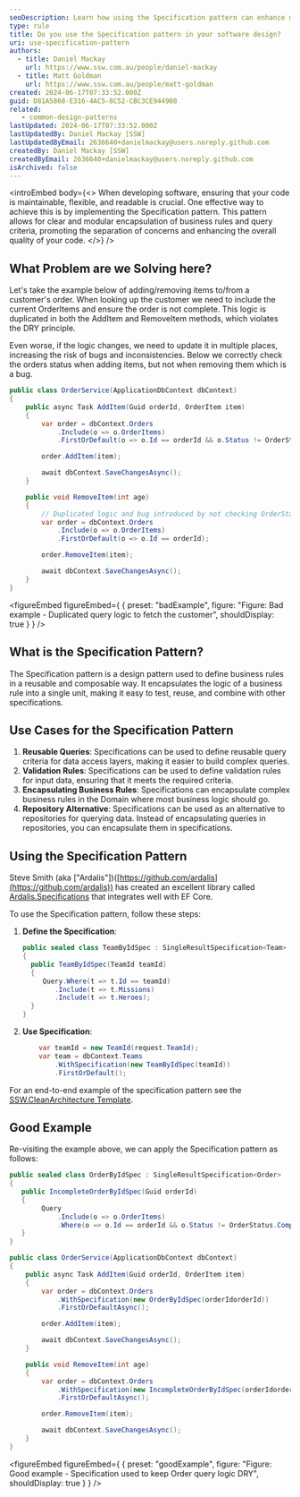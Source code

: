 ```yaml
---
seoDescription: Learn how using the Specification pattern can enhance maintainability, flexibility, and readability in software development.
type: rule
title: Do you use the Specification pattern in your software design?
uri: use-specification-pattern
authors:
  - title: Daniel Mackay
    url: https://www.ssw.com.au/people/daniel-mackay
  - title: Matt Goldman
    url: https://www.ssw.com.au/people/matt-goldman
created: 2024-06-17T07:33:52.000Z
guid: D81A5868-E316-4AC5-8C52-CBC3CE944908
related:
   - common-design-patterns
lastUpdated: 2024-06-17T07:33:52.000Z
lastUpdatedBy: Daniel Mackay [SSW]
lastUpdatedByEmail: 2636640+danielmackay@users.noreply.github.com
createdBy: Daniel Mackay [SSW]
createdByEmail: 2636640+danielmackay@users.noreply.github.com
isArchived: false
---
```


<introEmbed
  body={<>
When developing software, ensuring that your code is maintainable, flexible, and readable is crucial. One effective way to achieve this is by implementing the Specification pattern. This pattern allows for clear and modular encapsulation of business rules and query criteria, promoting the separation of concerns and enhancing the overall quality of your code.
  </>}
/>
## What Problem are we Solving here?

Let's take the example below of adding/removing items to/from a customer's order.  When looking up the customer we need to include the current OrderItems and ensure the order is not complete.  This logic is duplicated in both the AddItem and RemoveItem methods, which violates the DRY principle.

Even worse, if the logic changes, we need to update it in multiple places, increasing the risk of bugs and inconsistencies.  Below we correctly check the orders status when adding items, but not when removing them which is a bug.

```csharp
public class OrderService(ApplicationDbContext dbContext)
{
    public async Task AddItem(Guid orderId, OrderItem item)
    {
        var order = dbContext.Orders
            .Include(o => o.OrderItems)
            .FirstOrDefault(o => o.Id == orderId && o.Status != OrderStatus.Complete);

        order.AddItem(item);

        await dbContext.SaveChangesAsync();
    }

    public void RemoveItem(int age)
    {
        // Duplicated logic and bug introduced by not checking OrderStatus
        var order = dbContext.Orders
            .Include(o => o.OrderItems)
            .FirstOrDefault(o => o.Id == orderId);

        order.RemoveItem(item);

        await dbContext.SaveChangesAsync();
    }
}
```

<figureEmbed figureEmbed={ {
  preset: "badExample",
  figure: "Figure: Bad example - Duplicated query logic to fetch the customer",
  shouldDisplay: true
} } />


## What is the Specification Pattern?

The Specification pattern is a design pattern used to define business rules in a reusable and composable way. It encapsulates the logic of a business rule into a single unit, making it easy to test, reuse, and combine with other specifications.

## Use Cases for the Specification Pattern

1. **Reusable Queries**: Specifications can be used to define reusable query criteria for data access layers, making it easier to build complex queries.
2. **Validation Rules**: Specifications can be used to define validation rules for input data, ensuring that it meets the required criteria.
3. **Encapsulating Business Rules**: Specifications can encapsulate complex business rules in the Domain where most business logic should go.
4. **Repository Alternative**: Specifications can be used as an alternative to repositories for querying data.  Instead of encapsulating queries in repositories, you can encapsulate them in specifications.

## Using the Specification Pattern

Steve Smith (aka ["Ardalis"])([https://github.com/ardalis](https://github.com/ardalis)) has created an excellent library called [Ardalis.Specifications](https://github.com/ardalis/Specification) that integrates well with EF Core.

To use the Specification pattern, follow these steps:

1. **Define the Specification**:

    ```csharp
   public sealed class TeamByIdSpec : SingleResultSpecification<Team>
   {
      public TeamByIdSpec(TeamId teamId)
      {
         Query.Where(t => t.Id == teamId)
            .Include(t => t.Missions)
            .Include(t => t.Heroes);
      }
   }
    ```

2. **Use Specification**:

    ```csharp
        var teamId = new TeamId(request.TeamId);
        var team = dbContext.Teams
            .WithSpecification(new TeamByIdSpec(teamId))
            .FirstOrDefault();
    ```

For an end-to-end example of the specification pattern see the [SSW.CleanArchitecture Template](https://github.com/SSWConsulting/SSW.CleanArchitecture).

## Good Example

Re-visiting the example above, we can apply the Specification pattern as follows:

```csharp
public sealed class OrderByIdSpec : SingleResultSpecification<Order>
{
   public IncompleteOrderByIdSpec(Guid orderId)
   {
        Query
            .Include(o => o.OrderItems)
            .Where(o => o.Id == orderId && o.Status != OrderStatus.Complete);
   }
}

public class OrderService(ApplicationDbContext dbContext)
{
    public async Task AddItem(Guid orderId, OrderItem item)
    {
        var order = dbContext.Orders
            .WithSpecification(new OrderByIdSpec(orderIdorderId))
            .FirstOrDefaultAsync();

        order.AddItem(item);

        await dbContext.SaveChangesAsync();
    }

    public void RemoveItem(int age)
    {
        var order = dbContext.Orders
            .WithSpecification(new IncompleteOrderByIdSpec(orderIdorderId))
            .FirstOrDefaultAsync();

        order.RemoveItem(item);

        await dbContext.SaveChangesAsync();
    }
}
```

<figureEmbed figureEmbed={ {
  preset: "goodExample",
  figure: "Figure: Good example - Specification used to keep Order query logic DRY",
  shouldDisplay: true
} } />

